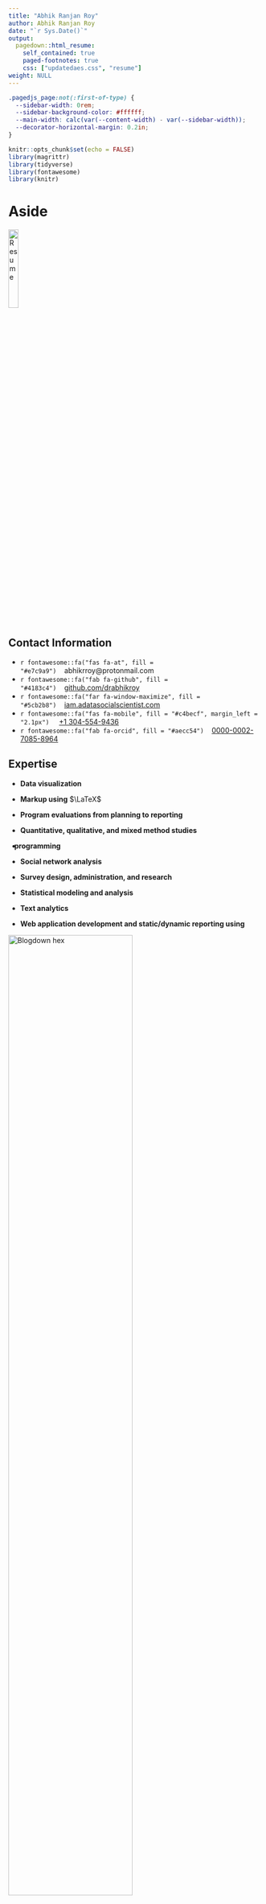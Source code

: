 ```yaml
---
title: "Abhik Ranjan Roy"
author: Abhik Ranjan Roy
date: "`r Sys.Date()`"
output:
  pagedown::html_resume:
    self_contained: true
    paged-footnotes: true
    css: ["updatedaes.css", "resume"]
weight: NULL 
---
```


<script src="//yihui.org/js/math-code.js" defer></script>

<script defer
  src="//mathjax.rstudio.com/latest/MathJax.js?config=TeX-MML-AM_CHTML">
</script>

```css
.pagedjs_page:not(:first-of-type) {
  --sidebar-width: 0rem;
  --sidebar-background-color: #ffffff;
  --main-width: calc(var(--content-width) - var(--sidebar-width));
  --decorator-horizontal-margin: 0.2in;
}
```

```r
knitr::opts_chunk$set(echo = FALSE)
library(magrittr)
library(tidyverse)
library(fontawesome)
library(knitr)
```

Aside
================================================================================

<div class="parent">
<a href='resume.pdf' target='_blank'><img class="imontop" src='img/resume-dl-icon.png' alt='Resume' width='20%' class='center'></a>
</div>

Contact Information {#contact}
--------------------------------------------------------------------------------

- `r fontawesome::fa("fas fa-at", fill = "#e7c9a9")`&nbsp;&nbsp;&nbsp;&nbsp;abhikrroy@protonmail.com
- `r fontawesome::fa("fab fa-github", fill = "#4183c4")`&nbsp;&nbsp;&nbsp;&nbsp;[github.com/drabhikroy](https://github.com/drabhikroy)
- `r fontawesome::fa("far fa-window-maximize", fill = "#5cb2b8")`&nbsp;&nbsp;&nbsp;&nbsp;[iam.adatasocialscientist.com](https://iam.asocialdatascientist.com/)
- `r fontawesome::fa("fas fa-mobile", fill = "#c4becf", margin_left = "2.1px")` &nbsp;&nbsp;&nbsp;&nbsp;<a href="tel:+1 269-615-8771">+1 304-554-9436</a>
- `r fontawesome::fa("fab fa-orcid", fill = "#aecc54")`&nbsp;&nbsp;&nbsp;&nbsp;[0000-0002-7085-8964](https://orcid.org/0000-0002-7085-8964)


Expertise {#skills}
--------------------------------------------------------------------------------

- <b>Data visualization</b> 

- <b>Markup using</b> $\LaTeX$

- <b>Program evaluations from planning to reporting</b>

- <b>Quantitative, qualitative, and mixed method studies</b>

- <i style="color:#3365B3; margin-left: -7px; margin-right: -5px;" class="fab fa-r-project fa-lg"></i> <b>programming</b>

- <b>Social network analysis</b>

- <b>Survey design, administration, and research</b>

- <b>Statistical modeling and analysis</b>

- <b>Text analytics</b>

- <b>Web application development and static/dynamic reporting using</b>
<div class="holder">

<div class="left">
<img src='img/blogdown-logo.png' alt='Blogdown hex' width='70%'> 
</div>

<div class="middle">
<img src='img/rmarkdown.png' alt='Rmarkdown hex' width='70%'>
</div>

<div class="right">
<img src='img/shiny-logo.png' alt='Shiny hex' width='70%'>
</div>
</div>

Main
================================================================================

Abhik Roy {#title}
--------------------------------------------------------------------------------

<!--
knitr::asis_output(htmltools::htmlPreserve("
<input type='checkbox' id='switch'>
<div class='app'>
  <div class='body'>
    <div class='main-circle'></div>
      <div class='content'>
        <div class='circle'>
          <div class='crescent'></div>
        </div>
        <label for='switch'>
          <div class='toggle'></div>
          <div class='names'>
            <p class='light'>Light</p>
            <p class='dark'>Dark</p>
          </div>
        </label>
  </div>
</div>
"))
-->

Education {data-icon=graduation-cap data-concise=true}
--------------------------------------------------------------------------------

### Western Michigan University

Ph.D. in Program Evaluation

&nbsp;&nbsp;Kalamazoo, MI

N/A

### Michigan Technological University

M.S. in Mathematics

&nbsp;&nbsp;Houghton, MI

N/A

### West Virginia Wesleyan College

B.S. in Mathematics

&nbsp;&nbsp;Buckhannon, WV

N/A

Professional Experience {data-icon=pen-to-square}
--------------------------------------------------------------------------------

### <i>Assistant Professor</i>

West Virginia University

&nbsp;&nbsp;Morgantown, WV

2023 - 2016

::: concise
- Authored and submitted 15 peer-reviewed publications, contributing to various fields including program evaluation.
- Conducted over 20 rigorous evaluations leading to increases in program effectiveness.
- Designed and deployed interactive surveys using HTML, CSS, and JavaScript on the Qualtrics platform, reaching up to 4,000 respondents.
- Extracted and cleaned data from multiple remote sources; developed and published 20+ interactive visualizations for public reporting and client dissemination using Rmarkdown and Shiny.
- Mentored 4 Masters and Doctoral students, guiding them to successful completion of their academic research projects.
- Taught courses in evaluation, measurement, research methods, and survey design, with a focus on data science techniques, to over 500 students.
:::

### <i>Data Analyst</i>

University of Kansas

&nbsp;&nbsp;Lawrence, KS

2016 - 2014

::: concise
- Conducted comprehensive studies using qualitative, quantitative, and mixed-methods approaches, and presented findings to senior management, influencing policy changes.
- Crafted tailored evaluations that met the needs of diverse stakeholders, resulting in actionable insights for multiple non-academic departments.
- Designed and administered surveys to over 300 university students and staff, achieving response rates ranging from 47% - 91%.
- Engineered web applications using R and Tableau, streamlining data extraction and visualization processes.
- Spearheaded research initiatives that increased student retention rates by 3% - 5% through predictive statistical modeling.
:::


Select Evaluation Work {data-icon=chart-simple}
--------------------------------------------------------------------------------

### <i>Lead Program Evaluator & Methodologist</i><br>Healthy Start Initiative ([*HRSA-19-049*](https://grants.hrsa.gov/2010/Web2External/Interface/Common/EHBDisplayAttachment.aspx?dm_rtc=16&dm_attid=d3c378a4-b07d-48e5-ab36-38f05a7eeb48) Total Award: *$5,470,000*)

West Virginia University Research Corporation

&nbsp;&nbsp;Morgantown, WV

Current - 2023

::: concise
- Developed and validated survey instruments, assessing experiences of over 50 participants.
- Conducted process, monitoring, and impact evaluations.
- Employed mixed methods designs to independently study longitudinal and cross-sectional data on the smoking cessation efforts of mothers and experiences of new and/or distant fathers.
:::

### <i>Lead Program Evaluator & Mixed Methods Ananlyst</i><br>Teaching Science with Computational Thinking: Preparing Preservice Elementary Educators of the Future STEM Workforce ([*2019-NSF 2142274*](https://www.nsf.gov/awardsearch/showAward?AWD_ID=2142274&HistoricalAwards=false) Total Award: *$294,958.00*)

West Virginia University

&nbsp;&nbsp;Morgantown, WV

Current - 2022

::: concise
- Applied mixed methods text analysis to evaluate written and interview data from 50+ participants.
- Constructed and validated survey instruments, achieving an 80%+ response rate.
- Implemented process and impact evaluations of multiple program activities.
:::

### <i>Program Evaluator & Data Scientist</i><br>WVCTSI: West Virginia Clinical and Translational Science Institute ([*2017-NIH 2U54GM104942-02*](https://reporter.nih.gov/project-details/9362155) Total Award: *$20,000,000*)

West Virginia University

&nbsp;&nbsp;Morgantown, WV

2022 - 2017

::: concise
- Analyzed large datasets using frequentist and Bayesian methods, influencing the direction and activities of 8 programs.
- Authored quarterly and internal/external annual evaluation reports for dissemination via hard copy and interactive R.
- Conducted local and multi-site multi-cluster evaluation studies, impacting 5 different core units.
- Created numerous data visualizations and 4+ Shiny applications for public and internal outcome data exploration.
- Developed and distributed customized Qualtrics surveys built with CSS and JavaScript, reaching 5,000+ individuals.
- Mentored 6 future graduate social data scientists, guiding them through successful research projects.
:::

### <i>Lead Program Evaluator</i><br>GAUSSI: Generating, Analyzing, and Understanding Sensory and Sequencing Information: A Trans-Disciplinary Graduate Training Program in Biosensing and Computational Biology ([*2017-NSF 1450032*](https://www.nsf.gov/awardsearch/showAward?AWD_ID=1450032&HistoricalAwards=false) Total Award: *$3,013,779*)

Colorado State University

&nbsp;&nbsp;Fort Collins, CO

2020 - 2017

::: concise
- Conducted process evaluations for 4 grant-related programs, leading to gains in member tracking, program efficiency, and participant satisfaction.
- Constructed assessment and longitudinal data visualizations, supporting inferential statistical analyses to study trends and assist in recruitment and retention efforts.
- Developed and distributed customized Qualtrics surveys built with CSS and JavaScript, achieving a 95% response rate.
- Directed unstructured and semi-structured interviews and focus groups, gathering qualitative data from 100+ participants.
- Extracted, cleaned, and visualized secondary data for various research objectives.
- Implemented mixed methods evaluations, resulting in 9 published reports that influenced program policies and were used for reporting to the funding agency.
:::

Select Presentations and Talks {data-icon=chalkboard-user}
--------------------------------------------------------------------------------

### Best of Both Worlds: Affordances of Mixing Machine Learning and Qualitative Content Analysis.

*American Educational Research Association Annual Meeting*

&nbsp;&nbsp;San Diego, CA

2022

### These Aren’t Random Words Just Strung Together?: Using Machine Learning and Pretty Visualizations to Discover Topics in Articles.

*American Evaluation Association Annual Conference*

&nbsp;&nbsp;*virtual*

2020


### Why Is It That Writers Write but Fingers Don’t Fing? Using Machine Learning and Lexemes to Make Sense of Nonsense.

*American Evaluation Association Annual Conference*

&nbsp;&nbsp;Minneapolis, MN

2019


Disclaimer {#disclaimer style="width: calc(var(--content-width) - var(--sidebar-width)); padding-left: var(--sidebar-horizontal-padding);"}
--------------------------------------------------------------------------------

Made with &nbsp;&nbsp;&nbsp;<i style="color:#3365B3; margin-left: -7px; margin-right: -5px;" class="fab fa-r-project"></i>&nbsp;&nbsp;: [Source code](https://github.com/drabhikroy/Courses/blob/iam/content/en/work/resume-html.Rmd){target='_blank}

Last updated on `r format(Sys.Date(), format="%B %d, %Y")`
